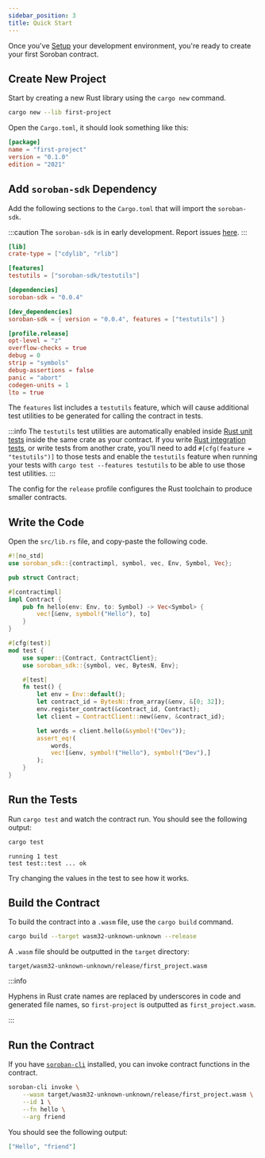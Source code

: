 ```yaml
---
sidebar_position: 3
title: Quick Start
---
```


Once you've [Setup] your development environment, you're ready to create your first Soroban contract.

[setup]: setup.mdx

## Create New Project

Start by creating a new Rust library using the `cargo new` command.

```sh
cargo new --lib first-project
```

Open the `Cargo.toml`, it should look something like this:

```toml title="Cargo.toml"
[package]
name = "first-project"
version = "0.1.0"
edition = "2021"
```

## Add `soroban-sdk` Dependency

Add the following sections to the `Cargo.toml` that will import the `soroban-sdk`.

:::caution The `soroban-sdk` is in early development. Report issues [here](https://github.com/stellar/rs-soroban-sdk/issues/new/choose). :::

```toml
[lib]
crate-type = ["cdylib", "rlib"]

[features]
testutils = ["soroban-sdk/testutils"]

[dependencies]
soroban-sdk = "0.0.4"

[dev_dependencies]
soroban-sdk = { version = "0.0.4", features = ["testutils"] }

[profile.release]
opt-level = "z"
overflow-checks = true
debug = 0
strip = "symbols"
debug-assertions = false
panic = "abort"
codegen-units = 1
lto = true
```

The `features` list includes a `testutils` feature, which will cause additional test utilities to be generated for calling the contract in tests.

:::info The `testutils` test utilities are automatically enabled inside [Rust unit tests] inside the same crate as your contract. If you write [Rust integration tests], or write tests from another crate, you'll need to add `#[cfg(feature = "testutils")]` to those tests and enable the `testutils` feature when running your tests with `cargo test --features testutils` to be able to use those test utilities. :::

The config for the `release` profile configures the Rust toolchain to produce smaller contracts.

## Write the Code

Open the `src/lib.rs` file, and copy-paste the following code.

```rust
#![no_std]
use soroban_sdk::{contractimpl, symbol, vec, Env, Symbol, Vec};

pub struct Contract;

#[contractimpl]
impl Contract {
    pub fn hello(env: Env, to: Symbol) -> Vec<Symbol> {
        vec![&env, symbol!("Hello"), to]
    }
}

#[cfg(test)]
mod test {
    use super::{Contract, ContractClient};
    use soroban_sdk::{symbol, vec, BytesN, Env};

    #[test]
    fn test() {
        let env = Env::default();
        let contract_id = BytesN::from_array(&env, &[0; 32]);
        env.register_contract(&contract_id, Contract);
        let client = ContractClient::new(&env, &contract_id);

        let words = client.hello(&symbol!("Dev"));
        assert_eq!(
            words,
            vec![&env, symbol!("Hello"), symbol!("Dev"),]
        );
    }
}
```

## Run the Tests

Run `cargo test` and watch the contract run. You should see the following output:

```sh
cargo test
```

```
running 1 test
test test::test ... ok
```

Try changing the values in the test to see how it works.

## Build the Contract

To build the contract into a `.wasm` file, use the `cargo build` command.

```sh
cargo build --target wasm32-unknown-unknown --release
```

A `.wasm` file should be outputted in the `target` directory:

```
target/wasm32-unknown-unknown/release/first_project.wasm
```

:::info 

Hyphens in Rust crate names are replaced by underscores in code and generated file names, so `first-project` is outputted as `first_project.wasm`. 

:::

## Run the Contract

If you have [`soroban-cli`] installed, you can invoke contract functions in the contract.

```sh
soroban-cli invoke \
    --wasm target/wasm32-unknown-unknown/release/first_project.wasm \
    --id 1 \
    --fn hello \
    --arg friend
```

You should see the following output:

```json
["Hello", "friend"]
```

[`soroban-cli`]: setup#install-the-soroban-cli
[rust unit tests]: https://doc.rust-lang.org/rust-by-example/testing/unit_testing.html
[rust integration tests]: https://doc.rust-lang.org/rust-by-example/testing/integration_testing.html
